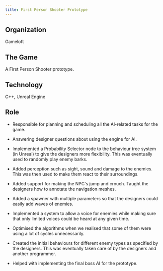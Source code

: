 ```yaml
---
title: First Person Shooter Prototype
---
```


## Organization

Gameloft

## The Game

A First Person Shooter prototype.

## Technology

C++, Unreal Engine

## Role

-   Responsible for planning and scheduling all the AI-related tasks for the game.

-   Answering designer questions about using the engine for AI.

-   Implemented a Probability Selector node to the behaviour tree system (in Unreal) to give the designers more flexibility. This was eventually used to randomly play enemy barks.

-   Added perception such as sight, sound and damage to the enemies. This was then used to make them react to their surroundings.

-   Added support for making the NPC's jump and crouch. Taught the designers how to annotate the navigation meshes.

-   Added a spawner with multiple parameters so that the designers could easily add waves of enemies.

-   Implemented a system to allow a voice for enemies while making sure that only limited voices could be heard at any given time.

-   Optimised the algorithms when we realised that some of them were using a lot of cycles unnecessarily.

-   Created the initial behaviours for different enemy types as specified by the designers. This was eventually taken care of by the designers and another programmer.

-   Helped with implementing the final boss AI for the prototype.
